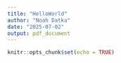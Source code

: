 ```yaml
---
title: "HelloWorld"
author: "Noah Datka"
date: "2025-07-02"
output: pdf_document
---
```


```r
knitr::opts_chunk$set(echo = TRUE)
```


